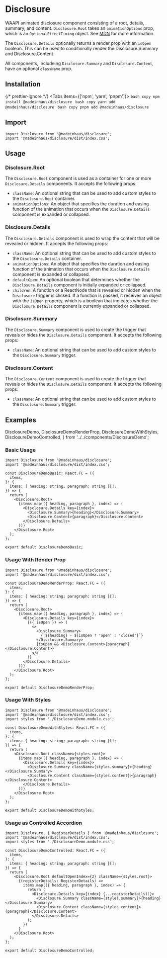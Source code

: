 # Disclosure

WAAPI animated disclosure component consisting of a root, details, summary, and content.
`Disclosure.Root` takes an `animationOptions` prop, which is an `OptionalEffectTiming` object.
See [MDN](https://developer.mozilla.org/en-US/docs/Web/API/AnimationEffectTimingProperties)
for more information.

The `Disclosure.Details` optionally returns a render prop with an `isOpen` boolean.
This can be used to conditionally render the Disclosure.Summary and Disclosure.Content.

All components, includeing `Disclosure.Summary` and `Disclosure.Content`, have an optional `className` prop.

## Installation


{/* prettier-ignore */}
<Tabs items={['npm', 'yarn', 'pnpm']}>
    <Tab>
        ```bash copy
        npm install @madeinhaus/disclosure
        ```
    </Tab>
    <Tab>
        ```bash copy
        yarn add @madeinhaus/disclosure
        ```
    </Tab>
    <Tab>
        ```bash copy
        pnpm add @madeinhaus/disclosure
        ```
    </Tab>
</Tabs>

## Import

```tsx copy
import Disclosure from '@madeinhaus/disclosure';
import '@madeinhaus/disclosure/dist/index.css';
```

## Usage

### Disclosure.Root

The `Disclosure.Root` component is used as a container for one or more `Disclosure.Details` components. It accepts the following props:

- `className`: An optional string that can be used to add custom styles to the `Disclosure.Root` container.
- `animationOptions`: An object that specifies the duration and easing function of the animation that occurs when the `Disclosure.Details` component is expanded or collapsed.

### Disclosure.Details

The `Disclosure.Details` component is used to wrap the content that will be revealed or hidden. It accepts the following props:

- `className`: An optional string that can be used to add custom styles to the `Disclosure.Details` container.
- `animationOptions`: An object that specifies the duration and easing function of the animation that occurs when the `Disclosure.Details` component is expanded or collapsed.
- `defaultOpen`: An optional boolean that determines whether the `Disclosure.Details` component is initially expanded or collapsed.
- `children`: A function or a ReactNode that is revealed or hidden when the `Disclosure` trigger is clicked. If a function is passed, it receives an object with the `isOpen` property, which is a boolean that indicates whether the `Disclosure.Details` component is currently expanded or collapsed.

### Disclosure.Summary

The `Disclosure.Summary` component is used to create the trigger that reveals or hides the `Disclosure.Details` component. It accepts the following props:

- `className`: An optional string that can be used to add custom styles to the `Disclosure.Summary` trigger.

### Disclosure.Content

The `Disclosure.Content` component is used to create the trigger that reveals or hides the `Disclosure.Details` component. It accepts the following props:

- `className`: An optional string that can be used to add custom styles to the `Disclosure.Summary` trigger.

## Examples

  DisclosureDemo,
  DisclosureDemoRenderProp,
  DisclosureDemoWithStyles,
  DisclosureDemoControlled,
} from '../../components/DisclosureDemo';

### Basic Usage

```tsx filename="DisclosureDemoBasic.tsx" {1-2,10-17} copy showLineNumbers
import Disclosure from '@madeinhaus/disclosure';
import '@madeinhaus/disclosure/dist/index.css';

const DisclosureDemoBasic: React.FC = ({
  items,
}: {
  items: { heading: string; paragraph: string }[];
}) => {
  return (
    <Disclosure.Root>
      {items.map(({ heading, paragraph }, index) => (
        <Disclosure.Details key={index}>
          <Disclosure.Summary>{heading}</Disclosure.Summary>
          <Disclosure.Content>{paragraph}</Disclosure.Content>
        </Disclosure.Details>
      ))}
    </Disclosure.Root>
  );
};

export default DisclosureDemoBasic;
```

<DisclosureDemo />

### Usage With Render Prop

```tsx filename="DisclosureDemoRenderProp.tsx" {1-2,10-23} copy showLineNumbers
import Disclosure from '@madeinhaus/disclosure';
import '@madeinhaus/disclosure/dist/index.css';

const DisclosureDemoRenderProp: React.FC = ({
  items,
}: {
  items: { heading: string; paragraph: string }[];
}) => {
  return (
    <Disclosure.Root>
      {items.map(({ heading, paragraph }, index) => (
        <Disclosure.Details key={index}>
          {({ isOpen }) => (
            <>
              <Disclosure.Summary>
                {`${heading} - ${isOpen ? 'open' : 'closed'}`}
              </Disclosure.Summary>
              {isOpen && <Disclosure.Content>{paragraph}</Disclosure.Content>}
            </>
          )}
        </Disclosure.Details>
      ))}
    </Disclosure.Root>
  );
};

export default DisclosureDemoRenderProp;
```

<DisclosureDemoRenderProp />

### Usage With Styles

```tsx filename="DisclosureDemoWithStyles.tsx" {1-2,11-18} copy showLineNumbers
import Disclosure from '@madeinhaus/disclosure';
import '@madeinhaus/disclosure/dist/index.css';
import styles from './DisclosureDemo.module.css';

const DisclosureDemoWithStyles: React.FC = ({
  items,
}: {
  items: { heading: string; paragraph: string }[];
}) => {
  return (
    <Disclosure.Root className={styles.root}>
      {items.map(({ heading, paragraph }, index) => (
        <Disclosure.Details key={index}>
          <Disclosure.Summary className={styles.summary}>{heading}</Disclosure.Summary>
          <Disclosure.Content className={styles.content}>{paragraph}</Disclosure.Content>
        </Disclosure.Details>
      ))}
    </Disclosure.Root>
  );
};

export default DisclosureDemoWithStyles;
```

<DisclosureDemoWithStyles />

### Usage as Controlled Accordion

```tsx filename="DisclosureDemoControlled.tsx" {1-2,11-22} copy showLineNumbers
import Disclosure, { RegisterDetails } from '@madeinhaus/disclosure';
import '@madeinhaus/disclosure/dist/index.css';
import styles from './DisclosureDemo.module.css';

const DisclosureDemoControlled: React.FC = ({
  items,
}: {
  items: { heading: string; paragraph: string }[];
}) => {
  return (
    <Disclosure.Root defaultOpenIndex={2} className={styles.root}>
      {(registerDetails: RegisterDetails) =>
        items.map(({ heading, paragraph }, index) => {
          return (
            <Disclosure.Details key={index} {...registerDetails()}>
              <Disclosure.Summary className={styles.summary}>{heading}</Disclosure.Summary>
              <Disclosure.Content className={styles.content}>{paragraph}</Disclosure.Content>
            </Disclosure.Details>
          );
        })
      }
    </Disclosure.Root>
  );
};

export default DisclosureDemoControlled;
```

<DisclosureDemoControlled />
